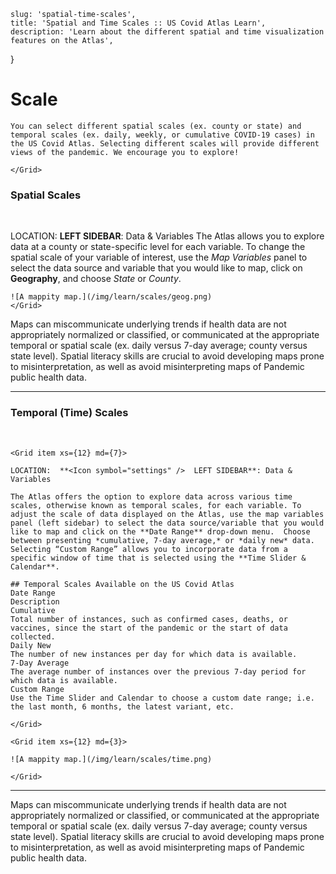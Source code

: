 

    slug: 'spatial-time-scales',
    title: 'Spatial and Time Scales :: US Covid Atlas Learn',
    description: 'Learn about the different spatial and time visualization features on the Atlas',
}


# Scale

<Grid container spacing={8}>
    <Grid item xs={12} md={10}>

    You can select different spatial scales (ex. county or state) and temporal scales (ex. daily, weekly, or cumulative COVID-19 cases) in the US Covid Atlas. Selecting different scales will provide different views of the pandemic. We encourage you to explore!

    </Grid>
</Grid>

### Spatial Scales
<br />

LOCATION:  **<Icon symbol="settings" />  LEFT SIDEBAR**: Data & Variables
<Grid container spacing={8}>
    <Grid item xs={12} md={10}>
    The Atlas allows you to explore data at a county or state-specific level for each variable.  To change the spatial scale of your variable of interest, use the *Map Variables* panel to select the data source and variable that you would like to map, click on **Geography**, and choose *State* or *County*.

    ![A mappity map.](/img/learn/scales/geog.png)
    </Grid>
</Grid>

<HintBox>
    Maps can miscommunicate underlying trends if health data are not appropriately normalized or classified, or communicated at the appropriate temporal or spatial scale (ex. daily versus 7-day average; county versus state level). Spatial literacy skills are crucial to avoid developing maps prone to misinterpretation, as well as avoid misinterpreting maps of Pandemic public health data.
</HintBox>
<br />
<hr />

### Temporal (Time) Scales
<br />


<Grid container spacing={8}>

    <Grid item xs={12} md={7}>

    LOCATION:  **<Icon symbol="settings" />  LEFT SIDEBAR**: Data & Variables

    The Atlas offers the option to explore data across various time scales, otherwise known as temporal scales, for each variable. To adjust the scale of data displayed on the Atlas, use the map variables panel (left sidebar) to select the data source/variable that you would like to map and click on the **Date Range** drop-down menu.  Choose between presenting *cumulative, 7-day average,* or *daily new* data. Selecting “Custom Range” allows you to incorporate data from a specific window of time that is selected using the **Time Slider & Calendar**. 

    ## Temporal Scales Available on the US Covid Atlas
    Date Range
    Description
    Cumulative
    Total number of instances, such as confirmed cases, deaths, or vaccines, since the start of the pandemic or the start of data collected. 
    Daily New
    The number of new instances per day for which data is available.
    7-Day Average
    The average number of instances over the previous 7-day period for which data is available.
    Custom Range
    Use the Time Slider and Calendar to choose a custom date range; i.e. the last month, 6 months, the latest variant, etc. 

    </Grid>

    <Grid item xs={12} md={3}>

    ![A mappity map.](/img/learn/scales/time.png)

    </Grid>
</Grid>





<hr />

<HintBox>
    Maps can miscommunicate underlying trends if health data are not appropriately normalized or classified, or communicated at the appropriate temporal or spatial scale (ex. daily versus 7-day average; county versus state level). Spatial literacy skills are crucial to avoid developing maps prone to misinterpretation, as well as avoid misinterpreting maps of Pandemic public health data.
</HintBox>




